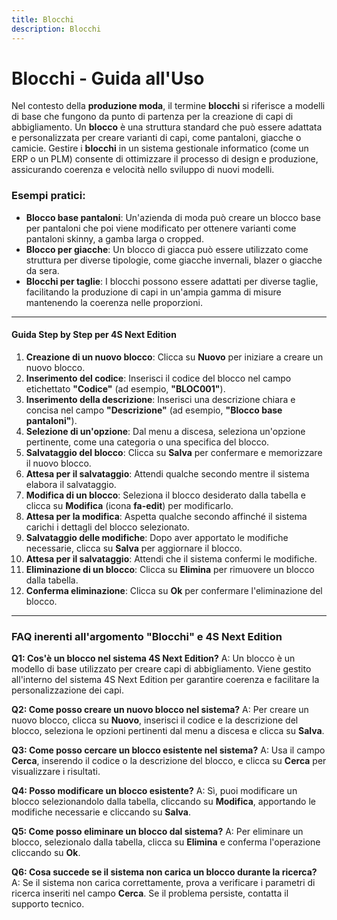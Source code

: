 ```yaml
---
title: Blocchi
description: Blocchi
---
```


# Blocchi - Guida all'Uso

Nel contesto della **produzione moda**, il termine **blocchi** si riferisce a modelli di base che fungono da punto di partenza per la creazione di capi di abbigliamento. Un **blocco** è una struttura standard che può essere adattata e personalizzata per creare varianti di capi, come pantaloni, giacche o camicie. Gestire i **blocchi** in un sistema gestionale informatico (come un ERP o un PLM) consente di ottimizzare il processo di design e produzione, assicurando coerenza e velocità nello sviluppo di nuovi modelli.

### Esempi pratici:

* **Blocco base pantaloni**: Un'azienda di moda può creare un blocco base per pantaloni che poi viene modificato per ottenere varianti come pantaloni skinny, a gamba larga o cropped.
* **Blocco per giacche**: Un blocco di giacca può essere utilizzato come struttura per diverse tipologie, come giacche invernali, blazer o giacche da sera.
* **Blocchi per taglie**: I blocchi possono essere adattati per diverse taglie, facilitando la produzione di capi in un'ampia gamma di misure mantenendo la coerenza nelle proporzioni.

***

#### Guida Step by Step per 4S Next Edition

1. **Creazione di un nuovo blocco**: Clicca su **Nuovo** per iniziare a creare un nuovo blocco.
2. **Inserimento del codice**: Inserisci il codice del blocco nel campo etichettato **"Codice"** (ad esempio, **"BLOC001"**).
3. **Inserimento della descrizione**: Inserisci una descrizione chiara e concisa nel campo **"Descrizione"** (ad esempio, **"Blocco base pantaloni"**).
4. **Selezione di un'opzione**: Dal menu a discesa, seleziona un'opzione pertinente, come una categoria o una specifica del blocco.
5. **Salvataggio del blocco**: Clicca su **Salva** per confermare e memorizzare il nuovo blocco.
6. **Attesa per il salvataggio**: Attendi qualche secondo mentre il sistema elabora il salvataggio.
7. **Modifica di un blocco**: Seleziona il blocco desiderato dalla tabella e clicca su **Modifica** (icona **fa-edit**) per modificarlo.
8. **Attesa per la modifica**: Aspetta qualche secondo affinché il sistema carichi i dettagli del blocco selezionato.
9. **Salvataggio delle modifiche**: Dopo aver apportato le modifiche necessarie, clicca su **Salva** per aggiornare il blocco.
10. **Attesa per il salvataggio**: Attendi che il sistema confermi le modifiche.
11. **Eliminazione di un blocco**: Clicca su **Elimina** per rimuovere un blocco dalla tabella.
12. **Conferma eliminazione**: Clicca su **Ok** per confermare l'eliminazione del blocco.

***

### FAQ inerenti all'argomento "**Blocchi"** e 4S Next Edition

**Q1: Cos'è un blocco nel sistema 4S Next Edition?**
A: Un blocco è un modello di base utilizzato per creare capi di abbigliamento. Viene gestito all'interno del sistema 4S Next Edition per garantire coerenza e facilitare la personalizzazione dei capi.

**Q2: Come posso creare un nuovo blocco nel sistema?**
A: Per creare un nuovo blocco, clicca su **Nuovo**, inserisci il codice e la descrizione del blocco, seleziona le opzioni pertinenti dal menu a discesa e clicca su **Salva**.

**Q3: Come posso cercare un blocco esistente nel sistema?**
A: Usa il campo **Cerca**, inserendo il codice o la descrizione del blocco, e clicca su **Cerca** per visualizzare i risultati.

**Q4: Posso modificare un blocco esistente?**
A: Sì, puoi modificare un blocco selezionandolo dalla tabella, cliccando su **Modifica**, apportando le modifiche necessarie e cliccando su **Salva**.

**Q5: Come posso eliminare un blocco dal sistema?**
A: Per eliminare un blocco, selezionalo dalla tabella, clicca su **Elimina** e conferma l'operazione cliccando su **Ok**.

**Q6: Cosa succede se il sistema non carica un blocco durante la ricerca?**
A: Se il sistema non carica correttamente, prova a verificare i parametri di ricerca inseriti nel campo **Cerca**. Se il problema persiste, contatta il supporto tecnico.